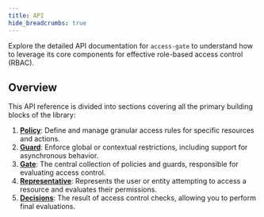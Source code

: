 ```yaml
---
title: API
hide_breadcrumbs: true
---
```


Explore the detailed API documentation for `access-gate` to understand how to leverage its core components for effective role-based access control (RBAC).

## Overview

This API reference is divided into sections covering all the primary building blocks of the library:

1. **[Policy](/access-gate/api/policy)**: Define and manage granular access rules for specific resources and actions.
2. **[Guard](/access-gate/api/guard)**: Enforce global or contextual restrictions, including support for asynchronous behavior.
3. **[Gate](/access-gate/api/gate)**: The central collection of policies and guards, responsible for evaluating access control.
4. **[Representative](/access-gate/api/representative)**: Represents the user or entity attempting to access a resource and evaluates their permissions.
5. **[Decisions](/access-gate/api/decision)**: The result of access control checks, allowing you to perform final evaluations.
